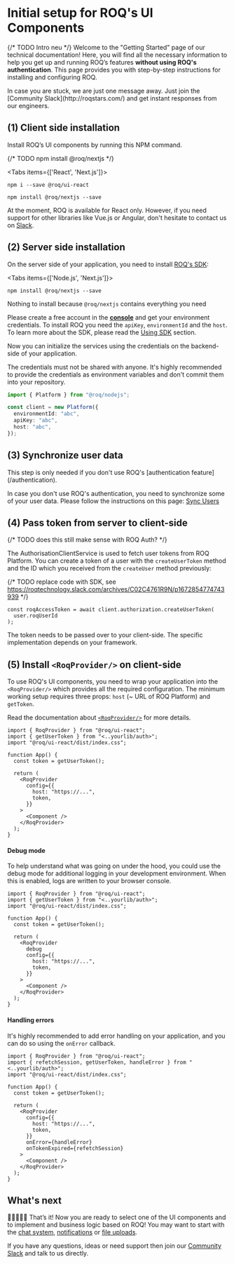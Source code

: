 
# Initial setup for ROQ's UI Components

{/* TODO Intro neu */}
Welcome to the "Getting Started" page of our technical documentation! Here, you will find all the necessary information
to help you get up and running ROQ’s features **without using ROQ's authentication**. This page provides you with
step-by-step instructions for installing and configuring ROQ.

[//]: # (<Callout type="info" emoji="ℹ️">)

[//]: # (  You can find a working and fully integrated example application based on)

[//]: # (  Next.js and Prisma ORM on Github:)

[//]: # (  https://github.com/roqtech/roq-nextjs-prisma-quickstart)

[//]: # (</Callout>)

<Callout emoji="💡">
  In case you are stuck, we are just one message away. Just join the [Community
  Slack](http://roqstars.com/)
  and get instant responses from our engineers.
</Callout>

## (1) Client side installation

Install ROQ’s UI components by running this NPM command.

{/* TODO npm install @roq/nextjs */}

<Tabs items={['React', 'Next.js']}><Tab>

```shell
npm i --save @roq/ui-react
```

</Tab><Tab>

```shell
npm install @roq/nextjs --save
```

</Tab></Tabs>

At the moment, ROQ is available for React only.
However, if you need support for other libraries like Vue.js or
Angular, don't hesitate to contact us
on [Slack](http://roqstars.com/).

## (2) Server side installation

On the server side of your application, you need to install [ROQ's SDK](/development-guides/sdk-api):

<Tabs items={['Node.js', 'Next.js']}><Tab>

```shell
npm install @roq/nextjs --save
```

</Tab><Tab>

Nothing to install because `@roq/nextjs` contains everything you need

</Tab></Tabs>

Please create a free account in the [**console**](https://console.roq.tech) and get your environment credentials.
To install ROQ you need the `apiKey`, `environmentId` and the `host`. To learn more about the SDK, please
read the [Using SDK](/development-guides/sdk-api) section.

Now you can initialize the services using the credentials on the backend-side of your application.

<Callout type="warning" emoji="⚠️">
  The credentials must not be shared with anyone. It's highly recommended to
  provide the credentials as environment variables and don't commit them into
  your repository.
</Callout>

```typescript
import { Platform } from "@roq/nodejs";

const client = new Platform({
  environmentId: "abc",
  apiKey: "abc",
  host: "abc",
});
```

[//]: # (👀 You can find an example usage)

[//]: # (here: [roq-nextjs-prisma-quickstart/src/server/roq/roq.client.ts]&#40;https://github.com/roqtech/roq-nextjs-prisma-quickstart/blob/main/src/server/roq/roq.client.ts&#41;)

## (3) Synchronize user data

<Callout type="info" emoji="ℹ️">
  This step is only needed if you don't use ROQ's [authentication
  feature](/authentication).
</Callout>

In case you don't use ROQ's authentication, you need to synchronize some of your user data.
Please follow the instructions on this page: [Sync Users](/user-management/advanced/sync-user)

## (4) Pass token from server to client-side

{/* TODO does this still make sense with ROQ Auth? */}

The AuthorisationClientService is used to fetch user tokens from ROQ Platform. You can create a token of a user with the
`createUserToken` method and the ID which you received from the `createUser` method previously:

{/* TODO replace code with SDK, see https://roqtechnology.slack.com/archives/C02C4761R9N/p1672854774743939 */}

```tsx
const roqAccessToken = await client.authorization.createUserToken(
  user.roqUserId
);
```

[//]: # (👀 You can find an example usage)

[//]: # (here: [roq-nextjs-prisma-quickstart/src/pages/api/auth/...nextauth.ts]&#40;https://github.com/roqtech/roq-nextjs-prisma-quickstart/blob/main/src/pages/api/auth/%5B...nextauth%5D.ts#L41&#41;)

The token needs to be passed over to your client-side. The specific implementation depends on your framework. 

[//]: # (Feel free to look into the code of the [example app]&#40;https://github.com/roqtech/roq-nextjs-prisma-quickstart&#41; to see )

[//]: # (how it needs to be wired-up.)

## (5) Install `<RoqProvider/>` on client-side

To use ROQ's UI components, you need to wrap your application into the `<RoqProvider/>` which provides all the
required configuration. The minimum working setup requires three props: `host` (~ URL of ROQ Platform) and `getToken`.

Read the documentation about [`<RoqProvider/>`](/development-guides/roq-provider) for more details.

```tsx
import { RoqProvider } from "@roq/ui-react";
import { getUserToken } from "<..yourlib/auth>";
import "@roq/ui-react/dist/index.css";

function App() {
  const token = getUserToken();

  return (
    <RoqProvider
      config={{
        host: "https://...",
        token,
      }}
    >
      <Component />
    </RoqProvider>
  );
}
```

#### Debug mode

To help understand what was going on under the hood, you could use the debug mode for additional logging in your development environment.
When this is enabled, logs are written to your browser console.

```tsx
import { RoqProvider } from "@roq/ui-react";
import { getUserToken } from "<..yourlib/auth>";
import "@roq/ui-react/dist/index.css";

function App() {
  const token = getUserToken();

  return (
    <RoqProvider
      debug
      config={{
        host: "https://...",
        token,
      }}
    >
      <Component />
    </RoqProvider>
  );
}
```

#### Handling errors

It's highly recommended to add error handling on your application, and you can do so using the `onError` callback.

```tsx
import { RoqProvider } from "@roq/ui-react";
import { refetchSession, getUserToken, handleError } from "<..yourlib/auth>";
import "@roq/ui-react/dist/index.css";

function App() {
  const token = getUserToken();

  return (
    <RoqProvider
      config={{
        host: "https://...",
        token,
      }}
      onError={handleError}
      onTokenExpired={refetchSession}
    >
      <Component />
    </RoqProvider>
  );
}
```

[//]: # (👀 You can find an example usage)

[//]: # (here: [roq-nextjs-prisma-quickstart/src/pages/\_app.tsx]&#40;https://github.com/roqtech/roq-nextjs-prisma-quickstart/blob/main/src/pages/_app.tsx#L24&#41;)

## What's next

🎉🎉🎉🎉🎉 That’s it! Now you are ready to select one of the UI components and to implement and business logic based on
ROQ! You may want to start with the [chat system](/chat), [notifications](/notifications)
or [file uploads](/files).

If you have any questions, ideas or need support then join
our [Community Slack](http://roqstars.com/) and talk
to us directly.
